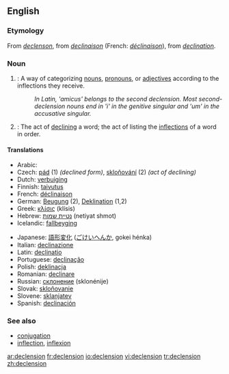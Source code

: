==English==

===Etymology===
From {{ME.}} ''[[declenson]]'', from {{MF.}} ''[[declinaison]]'' (French: ''[[déclinaison]]''), from {{L.}} ''[[declination]]''.

===Noun===
{{wikipedia}}
{{en-noun}}

# {{grammar}}: A way of categorizing [[noun]]s, [[pronoun]]s, or [[adjective]]s according to the inflections they receive.
#: ''In Latin, 'amicus' belongs to the second declension. Most second-declension nouns end in 'i' in the genitive singular and 'um' in the accusative singular.''
# {{grammar}}: The act of [[declining]] a word; the act of listing the [[inflection]]s of a word in order.

====Translations====
{{top}}
*Arabic: {{ARchar|[[تصريف الاسماء|تَصْرِيفُ الأسْمَاء]]}} {{IPAchar|(taʂríːfu l-’asmáː’)}}
*Czech: [[pád]] {{m}} (1) ''(declined form)'', [[skloňování]] {{n}} (2) ''(act of declining)''
*Dutch: [[verbuiging]] {{f}}
*Finnish: [[taivutus]]
*French: [[déclinaison]] {{f}}
*German: [[Beugung]] {{f}} (2), [[Deklination]] {{f}} (1,2)
*Greek: [[κλίσις]] (klísis) {{f}}
*Hebrew: [[נטײת שמות]] (netiyat shmot) {{f}}
*Icelandic: [[fallbeyging]] {{f}}
{{mid}}
*Japanese: [[語形変化]] ([[ごけいへんか]], gokei hénka)
*Italian: [[declinazione]] {{f}}
*Latin: [[declinatio]] {{f}}
*Portuguese: [[declinação]] {{f}}
*Polish: [[deklinacja]] {{f}}
*Romanian: [[declinare]] {{f}}
*Russian: [[склонение]] (sklonénije) {{n}}
*Slovak: [[skloňovanie]] {{n}}
*Slovene: [[sklanjatev]] {{f}}
*Spanish: [[declinación]] {{f}}
{{bottom}}

===See also===
*[[conjugation]]
*[[inflection]], [[inflexion]]

[[ar:declension]]
[[fr:declension]]
[[io:declension]]
[[vi:declension]]
[[tr:declension]]
[[zh:declension]]